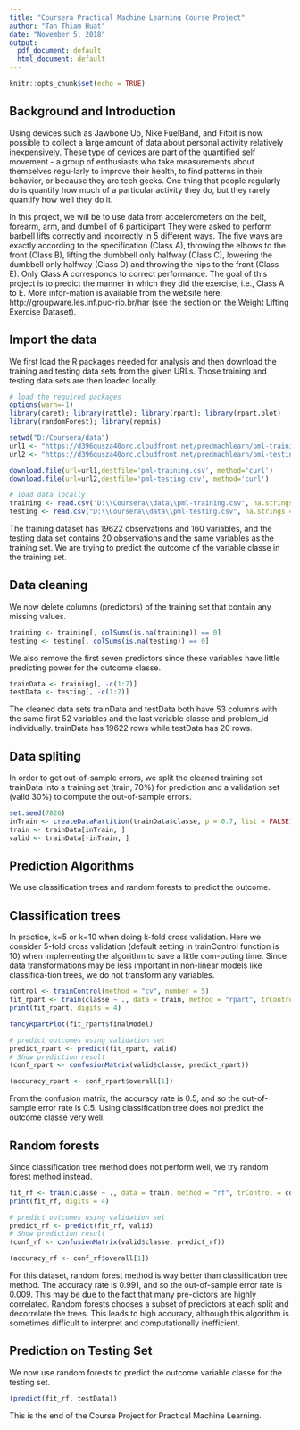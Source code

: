 ---
title: "Coursera Practical Machine Learning Course Project"
author: "Tan Thiam Huat"
date: "November 5, 2018"
output:
  pdf_document: default
  html_document: default
---

```{r setup, include=FALSE}
knitr::opts_chunk$set(echo = TRUE)
```

## Background and Introduction

Using devices such as Jawbone Up, Nike FuelBand, and Fitbit is now possible to collect a large amount of data about personal activity relatively inexpensively. These type of devices are part of the quantified self movement - a group of enthusiasts who take measurements about themselves regu-larly to improve their health, to find patterns in their behavior, or because they are tech geeks. One thing that people regularly do is quantify how much of a particular activity they do, but they rarely quantify how well they do it.

In this project, we will be to use data from accelerometers on the belt, forearm, arm, and dumbell of 6 participant They were asked to perform barbell lifts correctly and incorrectly in 5 different ways. The five ways are exactly according to the specification (Class A), throwing the elbows to the front (Class B), lifting the dumbbell only halfway (Class C), lowering the dumbbell only halfway (Class D) and throwing the hips to the front (Class E). Only Class A corresponds to correct performance. The goal of this project is to predict the manner in which they did the exercise, i.e., Class A to E. More infor-mation is available from the website here: http://groupware.les.inf.puc-rio.br/har (see the section on the Weight Lifting Exercise Dataset).

## Import the data
We first load the R packages needed for analysis and then download the training and testing data sets from the given URLs. Those training and testing data sets are then loaded locally.

```{r}
# load the required packages
options(warn=-1)
library(caret); library(rattle); library(rpart); library(rpart.plot)
library(randomForest); library(repmis)

setwd("D:/Coursera/data")
url1 <- "https://d396qusza40orc.cloudfront.net/predmachlearn/pml-training.csv"
url2 <- "https://d396qusza40orc.cloudfront.net/predmachlearn/pml-testing.csv"

download.file(url=url1,destfile='pml-training.csv', method='curl')
download.file(url=url2,destfile='pml-testing.csv', method='curl')

# load data locally
training <- read.csv("D:\\Coursera\\data\\pml-training.csv", na.strings = c("NA", ""))
testing <- read.csv("D:\\Coursera\\data\\pml-testing.csv", na.strings = c("NA", ""))
```
The training dataset has 19622 observations and 160 variables, and the testing data set contains 20 observations and the same variables as the training set. We are trying to predict the outcome of the variable classe in the training set.

## Data cleaning
We now delete columns (predictors) of the training set that contain any missing values.

```{r}
training <- training[, colSums(is.na(training)) == 0]
testing <- testing[, colSums(is.na(testing)) == 0]
```
We also remove the first seven predictors since these variables have little predicting power for the outcome classe.

```{r}
trainData <- training[, -c(1:7)]
testData <- testing[, -c(1:7)]
```
The cleaned data sets trainData and testData both have 53 columns with the same first 52 variables and the last variable classe and problem_id individually. trainData has 19622 rows while testData has 20 rows.

## Data spliting
In order to get out-of-sample errors, we split the cleaned training set trainData into a training set (train, 70%) for prediction and a validation set (valid 30%) to compute the out-of-sample errors.

``` {r}
set.seed(7826) 
inTrain <- createDataPartition(trainData$classe, p = 0.7, list = FALSE)
train <- trainData[inTrain, ]
valid <- trainData[-inTrain, ]
```

## Prediction Algorithms
We use classification trees and random forests to predict the outcome.

## Classification trees
In practice, k=5 or k=10 when doing k-fold cross validation. Here we consider 5-fold cross validation (default setting in trainControl function is 10) when implementing the algorithm to save a little com-puting time. Since data transformations may be less important in non-linear models like classifica-tion trees, we do not transform any variables.

```{r}
control <- trainControl(method = "cv", number = 5)
fit_rpart <- train(classe ~ ., data = train, method = "rpart", trControl = control)
print(fit_rpart, digits = 4)
```

```{r}
fancyRpartPlot(fit_rpart$finalModel)
```

```{r}
# predict outcomes using validation set
predict_rpart <- predict(fit_rpart, valid)
# Show prediction result
(conf_rpart <- confusionMatrix(valid$classe, predict_rpart))
```

```{r}
(accuracy_rpart <- conf_rpart$overall[1])
```
From the confusion matrix, the accuracy rate is 0.5, and so the out-of-sample error rate is 0.5. Using classification tree does not predict the outcome classe very well.

## Random forests
Since classification tree method does not perform well, we try random forest method instead.

```{r}
fit_rf <- train(classe ~ ., data = train, method = "rf", trControl = control)
print(fit_rf, digits = 4)
```

```{r}
# predict outcomes using validation set
predict_rf <- predict(fit_rf, valid)
# Show prediction result
(conf_rf <- confusionMatrix(valid$classe, predict_rf))
```

```{r}
(accuracy_rf <- conf_rf$overall[1])
```
For this dataset, random forest method is way better than classification tree method. The accuracy rate is 0.991, and so the out-of-sample error rate is 0.009. This may be due to the fact that many pre-dictors are highly correlated. Random forests chooses a subset of predictors at each split and decorrelate the trees. This leads to high accuracy, although this algorithm is sometimes difficult to interpret and computationally inefficient.

## Prediction on Testing Set
We now use random forests to predict the outcome variable classe for the testing set.

```{r}
(predict(fit_rf, testData))
```
This is the end of the Course Project for Practical Machine Learning.